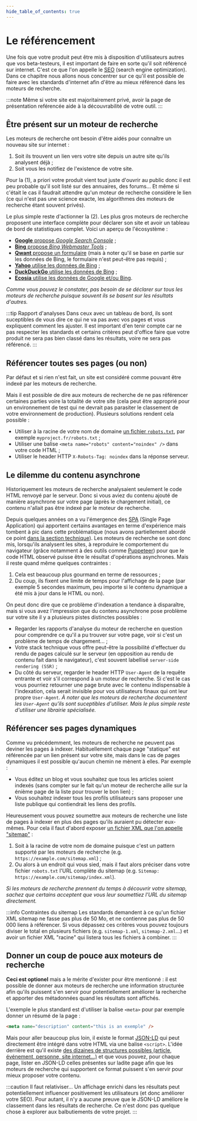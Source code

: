```yaml
---
hide_table_of_contents: true
---
```


# Le référencement

Une fois que votre produit peut être mis à disposition d'utilisateurs autres que vos beta-testeurs, il est important de faire en sorte qu'il soit référencé sur internet. C'est ce que l'on appelle le [SEO](https://en.wikipedia.org/wiki/Search_engine_optimization) (search engine optimization). Dans ce chapitre nous allons nous concentrer sur ce qu'il est possible de faire avec les standards d'internet afin d'être au mieux référencé dans les moteurs de recherche.

:::note
Même si votre site est majoritairement privé, avoir la page de présentation reférencée aide à la découvrabilité de votre outil.
:::

## Être présent sur un moteur de recherche

Les moteurs de recherche ont besoin d'être aidés pour connaître un nouveau site sur internet :

1. Soit ils trouvent un lien vers votre site depuis un autre site qu'ils analysent déjà ;
2. Soit vous les notifiez de l'existence de votre site.

Pour la (1), a priori votre produit vient tout juste d'ouvrir au public donc il est peu probable qu'il soit listé sur des annuaires, des forums... Et même si c'était le cas il faudrait attendre qu'un moteur de recherche considère le lien (ce qui n'est pas une science exacte, les algorithmes des moteurs de recherche étant souvent privés).

Le plus simple reste d'actionner la (2). Les plus gros moteurs de recherche proposent une interface complète pour déclarer son site et avoir un tableau de bord de statistiques complet. Voici un aperçu de l'écosystème :

- [**Google** propose _Google Search Console_](https://search.google.com/search-console/about) ;
- [**Bing** propose _Bing Webmaster Tools_](https://www.bing.com/webmasters/about) ;
- [**Qwant** propose un formulaire](https://help.qwant.com/en/docs/qwant-search/survey-monkey/how-to-get-my-website-listed-on-qwant) (mais à noter qu'il se base en partie sur les données de Bing, le formulaire n'est peut-être pas requis) ;
- [**Yahoo** utilise les données de Bing](https://en.wikipedia.org/wiki/Yahoo!_Search) ;
- [**DuckDuckGo** utilise les données de Bing](https://duckduckgo.com/duckduckgo-help-pages/results/sources/) ;
- [**Ecosia** utilise les données de Google et/ou Bing](https://www.ecosia.org/privacy).

_Comme vous pouvez le constater, pas besoin de se déclarer sur tous les moteurs de recherche puisque souvent ils se basent sur les résultats d'autres._

:::tip Rapport d'analyses
Dans ceux avec un tableau de bord, ils sont suceptibles de vous dire ce qui ne va pas avec vos pages et vous expliquent comment les ajuster. Il est important d'en tenir compte car ne pas respecter les standards et certains critères peut d'office faire que votre produit ne sera pas bien classé dans les résultats, voire ne sera pas référencé.
:::

## Référencer toutes ses pages (ou non)

Par défaut et si rien n'est fait, un site est considéré comme pouvant être indexé par les moteurs de recherche.

Mais il est possible de dire aux moteurs de recherche de ne pas référencer certaines parties voire la totalité de votre site (cela peut être approprié pour un environnement de test qui ne devrait pas parasiter le classement de votre environnement de production). Plusieurs solutions rendent cela possible :

- Utiliser à la racine de votre nom de domaine [un fichier `robots.txt`](https://en.wikipedia.org/wiki/Robots.txt), par exemple `myproject.fr/robots.txt` ;
- Utiliser une balise `<meta name="robots" content="noindex" />` dans votre code HTML ;
- Utiliser le header HTTP `X-Robots-Tag: noindex` dans la réponse serveur.

## Le dilemme du contenu asynchrone

Historiquement les moteurs de recherche analysaient seulement le code HTML renvoyé par le serveur. Donc si vous aviez du contenu ajouté de manière asynchrone sur votre page (après le chargement initial), ce contenu n'allait pas être indexé par le moteur de recherche.

Depuis quelques années on a vu l'émergence des [SPA](https://en.wikipedia.org/wiki/Single-page_application) (Single Page Application) qui apportent certains avantages en terme d'expérience mais tombent à pic dans cette problématique (nous avons partiellement abordé ce point [dans la section technique](https://sillon.incubateur.net/docs/backend-framework/)). Les moteurs de recherche se sont donc mis, lorsqu'ils analysent les sites, à reproduire le comportement du navigateur (grâce notamment à des outils comme [Puppeteer](https://pptr.dev/)) pour que le code HTML observé puisse être le résultat d'opérations asynchrones. Mais il reste quand même quelques contraintes :

1. Cela est beaucoup plus gourmand en terme de ressources ;
2. Du coup, ils fixent une limite de temps pour l'affichage de la page (par exemple 5 secondes maximum, peu importe si le contenu dynamique a été mis à jour dans le HTML ou non).

On peut donc dire que ce problème d'indexation a tendance à disparaître, mais si vous avez l'impression que du contenu asynchrone pose problème sur votre site il y a plusieurs pistes distinctes possibles :

- Regarder les rapports d'analyse du moteur de recherche en question pour comprendre ce qu'il a pu trouver sur votre page, voir si c'est un problème de temps de chargement... ;
- Votre stack technique vous offre peut-être la possibilité d'effectuer du rendu de pages calculé sur le serveur (en opposition au rendu de contenu fait dans le navigateur), c'est souvent labellisé `server-side rendering (SSR)` ;
- Du côté du serveur, regarder le header HTTP `User-Agent` de la requête entrante et voir s'il correspond à un moteur de recherche. Si c'est le cas vous pourriez retourner une page brute avec le contenu indispensable à l'indexation, cela serait invisible pour vos utilisateurs finaux qui ont leur propre `User-Agent`. _À noter que les moteurs de recherche documentent les `User-Agent` qu'ils sont suceptibles d'utiliser. Mais le plus simple reste d'utiliser une librairie spécialisée._

## Référencer ses pages dynamiques

Comme vu précédemment, les moteurs de recherche ne peuvent pas deviner les pages à indexer. Habituellement chaque page "statique" est référencée par un lien présent sur votre site, mais dans le cas de pages dynamiques il est possible qu'aucun chemin ne mènent à elles. Par exemple :

- Vous éditez un blog et vous souhaitez que tous les articles soient indexés (sans compter sur le fait qu'un moteur de recherche aille sur la énième page de la liste pour trouver le bon lien) ;
- Vous souhaitez indexer tous les profils utilisateurs sans proposer une liste publique qui contiendrait les liens des profils.

Heureusement vous pouvez soumettre aux moteurs de recherche une liste de pages à indexer en plus des pages qu'ils auraient pu détecter eux-mêmes. Pour cela il faut d'abord exposer [un fichier XML que l'on appelle "sitemap"](https://en.wikipedia.org/wiki/Sitemaps) :

1. Soit à la racine de votre nom de domaine puisque c'est un pattern supporté par les moteurs de recherche (e.g. `https://example.com/sitemap.xml`) ;
2. Ou alors à un endroit qui vous sied, mais il faut alors préciser dans votre fichier `robots.txt` l'URL complète du sitemap (e.g. `Sitemap: https://example.com/sitemap/index.xml`).

_Si les moteurs de recherche prennent du temps à découvrir votre sitemap, sachez que certains acceptent que vous leur soumettiez l'URL du sitemap directement._

:::info Contraintes du sitemap
Les standards demandent à ce qu'un fichier XML sitemap ne fasse pas plus de 50 Mo, et ne contienne pas plus de 50 000 liens à référencer. Si vous dépassez ces critères vous pouvez toujours diviser le total en plusieurs fichiers (e.g. `sitemap-1.xml`, `sitemap-2.xml`...) et avoir un fichier XML "racine" qui listera tous les fichiers à combiner.
:::

## Donner un coup de pouce aux moteurs de recherche

**Ceci est optionel** mais a le mérite d'exister pour être mentionné : il est possible de donner aux moteurs de recherche une information structurée afin qu'ils puissent s'en servir pour potentiellement améliorer la recherche et apporter des métadonnées quand les résultats sont affichés.

L'exemple le plus standard est d'utiliser la balise `<meta>` pour par exemple donner un résumé de la page :

```html
<meta name="description" content="this is an exemple" />
```

Mais pour aller beaucoup plus loin, il existe le format [JSON-LD](https://json-ld.org/) qui peut directement être intégré dans votre HTML via une balise `<script>`. L'idée derrière est qu'il existe [des dizaines de structures possibles (article, événement, personne, site internet...)](https://schema.org/docs/full.html) et que vous pouvez, pour chaque page, lister en JSON-LD celles présentes sur ladite page afin que les moteurs de recherche qui supportent ce format puissent s'en servir pour mieux proposer votre contenu.

:::caution Il faut relativiser...
Un affichage enrichi dans les résultats peut potentiellement influencer positivement les utilisateurs (et donc améliorer votre SEO). Pour autant, il n'y a aucune preuve que le JSON-LD améliore le classement dans les résultats de recherche. Ce n'est donc pas quelque chose à explorer aux balbutiements de votre projet.
:::
